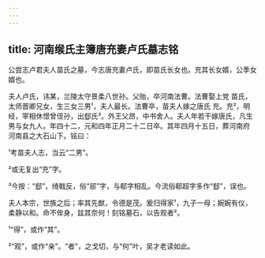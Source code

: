 ```yaml
---
---
---
```

title: 河南缑氏主簿唐充妻卢氏墓志铭
---







公尝志卢君夫人苗氏之墓，今志唐充妻卢氏，即苗氏长女也。充其长女婿，公季女婿也。

夫人卢氏，讳某，兰陵太守景柔八世孙。父贻，卒河南法曹。法曹娶上党 苗氏，太师晋卿兄女，生三女三男¹，夫人最长。法曹卒，苗夫人嫁之唐氏 充。充²，明经，宰相休憬曾侄孙，出郄氏³。外王父昂，中书舍人。夫人年若干嫁唐氏，凡生男与女九人。年四十二，元和四年正月二十二日卒。其年四月十五日，葬河南府 河南县之大石山下。铭曰：

¹考苗夫人志，当云“二男”。

²或无复出“充”字。

³今按：“郄”，绮戟反，俗“郤”字，与郗字相乱。今流俗郗超字多作“郄”，误也。

夫人本宗，世族之后；率其先猷，令德是茂。爰归得家¹，九子一母；婉婉有仪，柔静以和。命不侔身，兹其奈何！刻铭墓石，以告观者²。

¹“得”，或作“其”。

²“观”，或作“亲”。“者”，之戈切，与“何”叶，吴才老读如此。